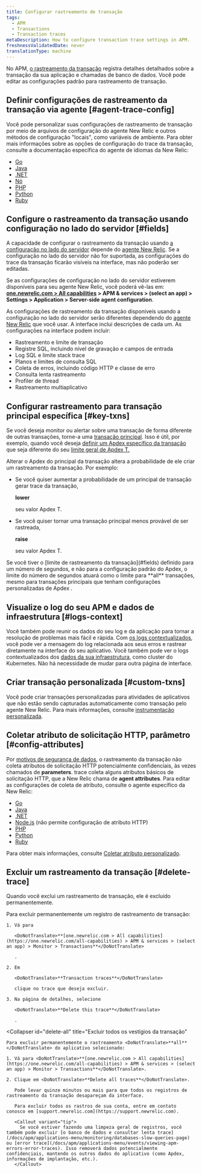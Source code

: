 ```yaml
---
title: Configurar rastreamento de transação
tags:
  - APM
  - Transactions
  - Transaction traces
metaDescription: How to configure transaction trace settings in APM.
freshnessValidatedDate: never
translationType: machine
---
```


No APM, [o rastreamento da transação](/docs/apm/transactions/transaction-traces/transaction-traces) registra detalhes detalhados sobre a transação da sua aplicação e chamadas de banco de dados. Você pode editar as configurações padrão para rastreamento de transação.

## Definir configurações de rastreamento da transação via agente [#agent-trace-config]

Você pode personalizar suas configurações de rastreamento de transação por meio de arquivos de configuração do agente New Relic e outros métodos de configuração "locais", como variáveis de ambiente. Para obter mais informações sobre as opções de configuração do trace da transação, consulte a documentação específica do agente de idiomas da New Relic:

* [Go](/docs/agents/go-agent/instrumentation/go-agent-configuration#transaction-tracer)
* [Java](/docs/agents/java-agent/configuration/java-agent-configuration-config-file#h2-transaction-tracer)
* [.NET](/docs/agents/net-agent/installation-configuration/net-agent-configuration#transaction_tracer)
* [Nó](/docs/agents/nodejs-agent/installation-configuration/nodejs-agent-configuration#tx_tracer_config)
* [PHP](/docs/agents/php-agent/configuration/php-agent-configuration#inivar-tt-settings)
* [Python](/docs/agents/python-agent/installation-configuration/python-agent-configuration#txn-tracer-settings)
* [Ruby](/docs/agents/ruby-agent/installation-configuration/ruby-agent-configuration#transaction_tracer)

## Configure o rastreamento da transação usando configuração no lado do servidor [#fields]

A capacidade de configurar o rastreamento da transação usando [a configuração no lado do servidor](/docs/agents/manage-apm-agents/configuration/server-side-agent-configuration) depende do [agente New Relic](#agent-trace-config). Se a configuração no lado do servidor não for suportada, as configurações do trace da transação ficarão visíveis na interface, mas não poderão ser editadas.

Se as configurações de configuração no lado do servidor estiverem disponíveis para seu agente New Relic, você poderá vê-las em: <DoNotTranslate>**[one.newrelic.com > All capabilities](https://one.newrelic.com/all-capabilities) > APM & services > (select an app) > Settings > Application > Server-side agent configuration**</DoNotTranslate>.

As configurações de rastreamento da transação disponíveis usando a configuração no lado do servidor serão diferentes dependendo do [agente New Relic](#agent-trace-config) que você usar. A interface inclui descrições de cada um. As configurações na interface podem incluir:

* Rastreamento e limite de transação
* Registre SQL, incluindo nível de gravação e campos de entrada
* Log SQL e limite stack trace
* Planos e limites de consulta SQL
* Coleta de erros, incluindo código HTTP e classe de erro
* Consulta lenta rastreamento
* Profiler de thread
* Rastreamento multiaplicativo

## Configurar rastreamento para transação principal específica [#key-txns]

Se você deseja monitor ou alertar sobre uma transação de forma diferente de outras transações, torne-a uma [transação principal](/docs/apm/transactions/key-transactions/key-transactions-tracking-important-transactions-or-events). Isso é útil, por exemplo, quando você deseja [definir um Apdex específico da transação](/docs/apm/new-relic-apm/apdex/change-your-apdex-settings#key-transaction) que seja diferente do seu [limite geral de Apdex T.](/docs/apm/new-relic-apm/apdex/apdex-measuring-user-satisfaction#what-is)

Alterar o Apdex do principal da transação altera a probabilidade de ele criar um rastreamento da transação. Por exemplo:

* Se você quiser aumentar a probabilidade de um principal de transação gerar trace da transação,

  <DoNotTranslate>**lower**</DoNotTranslate>

  seu valor Apdex T.

* Se você quiser tornar uma transação principal menos provável de ser rastreada,

  <DoNotTranslate>**raise**</DoNotTranslate>

  seu valor Apdex T.

<Callout variant="important">
  Se você tiver o [limite de rastreamento da transação](#fields) definido para um número de segundos, e não para a configuração padrão do Apdex, o limite do número de segundos atuará como o limite para <DoNotTranslate>**all**</DoNotTranslate> transações, mesmo para transações principais que tenham configurações personalizadas de Apdex .
</Callout>

## Visualize o log do seu APM e dados de infraestrutura [#logs-context]

Você também pode reunir os dados do seu log e da aplicação para tornar a resolução de problemas mais fácil e rápida. Com [os logs contextualizados](/docs/logs/logs-context/configure-logs-context-apm-agents/), você pode ver a mensagem do log relacionada aos seus erros e rastrear diretamente na interface do seu aplicativo. Você também pode ver o logs contextualizados dos [dados da sua infraestrutura](/docs/logs/forward-logs/forward-your-logs-using-infrastructure-agent/), como cluster do Kubernetes. Não há necessidade de mudar para outra página de interface.

## Criar transação personalizada [#custom-txns]

Você pode criar transações personalizadas para atividades de aplicativos que não estão sendo capturadas automaticamente como transação pelo agente New Relic. Para mais informações, consulte [instrumentação personalizada](/docs/apm/agents/manage-apm-agents/agent-data/custom-instrumentation/).

## Coletar atributo de solicitação HTTP, parâmetro [#config-attributes]

Por [motivos de segurança de dados](/docs/apm/transactions/transaction-traces/security-options-transaction-traces), o rastreamento da transação não coleta atributos de solicitação HTTP potencialmente confidenciais, às vezes chamados de <DoNotTranslate>**parameters**</DoNotTranslate>. trace coleta alguns atributos básicos de solicitação HTTP, que a New Relic chama de <DoNotTranslate>**agent attributes**</DoNotTranslate>. Para editar as configurações de coleta de atributo, consulte o agente específico da New Relic:

* [Go](/docs/agents/go-agent/instrumentation/go-agent-attributes)
* [Java](/docs/agents/java-agent/attributes/java-agent-attributes)
* [.NET](/docs/agents/net-agent/attributes/net-agent-attributes)
* [Node.js](/docs/agents/nodejs-agent/installation-configuration/nodejs-agent-configuration#params) (não permite configuração de atributo HTTP)
* [PHP](/docs/agents/php-agent/attributes/php-agent-attributes)
* [Python](/docs/agents/python-agent/attributes/python-agent-attributes)
* [Ruby](/docs/agents/ruby-agent/attributes/ruby-agent-attributes)

Para obter mais informações, consulte [Coletar atributo personalizado](/docs/agents/manage-apm-agents/agent-data/collect-custom-attributes).

## Excluir um rastreamento da transação [#delete-trace]

Quando você exclui um rastreamento de transação, ele é excluído permanentemente.

<CollapserGroup>
  <Collapser
    id="delete-trace"
    title="Excluir um único rastreamento da transação"
  >
    Para excluir permanentemente um registro de rastreamento de transação:

    1. Vá para

       <DoNotTranslate>**[one.newrelic.com > All capabilities](https://one.newrelic.com/all-capabilities) > APM & services > (select an app) > Monitor > Transactions**</DoNotTranslate>

       .

    2. Em

       <DoNotTranslate>**Transaction traces**</DoNotTranslate>

       clique no trace que deseja excluir.

    3. Na página de detalhes, selecione

       <DoNotTranslate>**Delete this trace**</DoNotTranslate>

       .
  </Collapser>

  <Collapser
    id="delete-all"
    title="Excluir todos os vestígios da transação"
  >
    Para excluir permanentemente o rastreamento <DoNotTranslate>**all**</DoNotTranslate> do aplicativo selecionado:

    1. Vá para <DoNotTranslate>**[one.newrelic.com > All capabilities](https://one.newrelic.com/all-capabilities) > APM & services > (select an app) > Monitor > Transactions**</DoNotTranslate>.

    2. Clique em <DoNotTranslate>**Delete all traces**</DoNotTranslate>.

       Pode levar quinze minutos ou mais para que todos os registros de rastreamento da transação desapareçam da interface.

       Para excluir todos os rastros de sua conta, entre em contato conosco em [support.newrelic.com](https://support.newrelic.com).

       <Callout variant="tip">
         Se você estiver fazendo uma limpeza geral de registros, você também pode excluir [o banco de dados e consultar lenta trace](/docs/apm/applications-menu/monitoring/databases-slow-queries-page) ou [error trace](/docs/apm/applications-menu/events/viewing-apm-errors-error-traces). Isso removerá dados potencialmente confidenciais, mantendo os outros dados do aplicativo (como Apdex, informações de implantação, etc.).
       </Callout>
  </Collapser>
</CollapserGroup>